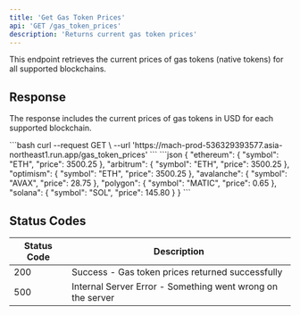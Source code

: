 ```yaml
---
title: 'Get Gas Token Prices'
api: 'GET /gas_token_prices'
description: 'Returns current gas token prices'
---
```


This endpoint retrieves the current prices of gas tokens (native tokens) for all supported blockchains.

## Response

The response includes the current prices of gas tokens in USD for each supported blockchain.

<RequestExample>
```bash
curl --request GET \
  --url 'https://mach-prod-536329393577.asia-northeast1.run.app/gas_token_prices'
```
</RequestExample>

<ResponseExample>
```json
{
  "ethereum": {
    "symbol": "ETH",
    "price": 3500.25
  },
  "arbitrum": {
    "symbol": "ETH",
    "price": 3500.25
  },
  "optimism": {
    "symbol": "ETH",
    "price": 3500.25
  },
  "avalanche": {
    "symbol": "AVAX",
    "price": 28.75
  },
  "polygon": {
    "symbol": "MATIC",
    "price": 0.65
  },
  "solana": {
    "symbol": "SOL",
    "price": 145.80
  }
}
```
</ResponseExample>

## Status Codes

| Status Code | Description |
|-------------|-------------|
| 200 | Success - Gas token prices returned successfully |
| 500 | Internal Server Error - Something went wrong on the server |
